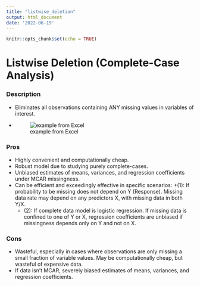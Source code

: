 ```yaml
---
title: "listwise_deletion"
output: html_document
date: '2022-06-19'
---
```


```r
knitr::opts_chunk$set(echo = TRUE)
```

# Listwise Deletion (Complete-Case Analysis)

### Description
* Eliminates all observations containing ANY missing values in variables of interest.
* ![example from Excel](/Users/leo/Desktop/UofT/ROP/ROP_Moon/Writeup/Images/listwise_deletion.png)

### Pros
* Highly convenient and computationally cheap.
* Robust model due to studying purely complete-cases.
* Unbiased estimates of means, variances, and regression coefficients under MCAR missingness.
* Can be efficient and exceedingly effective in specific scenarios:
  +(1): If probability to be missing does not depend on Y (Response). Missing data rate may depend on any predictors X, with missing data in both Y/X.
  + (2): If complete data model is logistic regression. If missing data is confined to one of Y or X, regression coefficients are unbiased if missingness depends only on Y and not on X.



### Cons
* Wasteful, especially in cases where observations are only missing a small fraction of variable values. May be computationally cheap, but wasteful of expensive data.
* If data isn’t MCAR, severely biased estimates of means, variances, and regression coefficients. 
